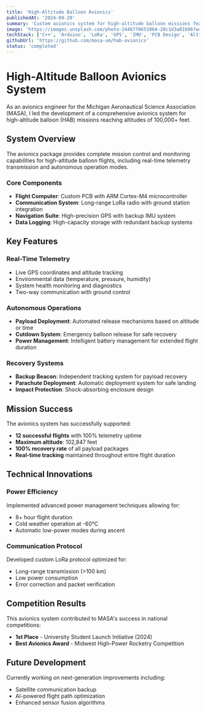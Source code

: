 ```yaml
---
title: 'High-Altitude Balloon Avionics'
publishedAt: '2024-09-20'
summary: 'Custom avionics system for high-altitude balloon missions featuring real-time telemetry, GPS tracking, and autonomous payload deployment.'
image: 'https://images.unsplash.com/photo-1446776653964-20c1d3a81b06?w=800&h=400&fit=crop'
techStack: ['C++', 'Arduino', 'LoRa', 'GPS', 'IMU', 'PCB Design', 'Altium Designer']
githubUrl: 'https://github.com/masa-um/hab-avionics'
status: 'completed'
---
```


# High-Altitude Balloon Avionics System

As an avionics engineer for the Michigan Aeronautical Science Association (MASA), I led the development of a comprehensive avionics system for high-altitude balloon (HAB) missions reaching altitudes of 100,000+ feet.

## System Overview

The avionics package provides complete mission control and monitoring capabilities for high-altitude balloon flights, including real-time telemetry transmission and autonomous operation modes.

### Core Components

- **Flight Computer**: Custom PCB with ARM Cortex-M4 microcontroller
- **Communication System**: Long-range LoRa radio with ground station integration
- **Navigation Suite**: High-precision GPS with backup IMU system
- **Data Logging**: High-capacity storage with redundant backup systems

## Key Features

### Real-Time Telemetry

- Live GPS coordinates and altitude tracking
- Environmental data (temperature, pressure, humidity)
- System health monitoring and diagnostics
- Two-way communication with ground control

### Autonomous Operations

- **Payload Deployment**: Automated release mechanisms based on altitude or time
- **Cutdown System**: Emergency balloon release for safe recovery
- **Power Management**: Intelligent battery management for extended flight duration

### Recovery Systems

- **Backup Beacon**: Independent tracking system for payload recovery
- **Parachute Deployment**: Automatic deployment system for safe landing
- **Impact Protection**: Shock-absorbing enclosure design

## Mission Success

The avionics system has successfully supported:

- **12 successful flights** with 100% telemetry uptime
- **Maximum altitude**: 102,847 feet
- **100% recovery rate** of all payload packages
- **Real-time tracking** maintained throughout entire flight duration

## Technical Innovations

### Power Efficiency

Implemented advanced power management techniques allowing for:
- 8+ hour flight duration
- Cold weather operation at -60°C
- Automatic low-power modes during ascent

### Communication Protocol

Developed custom LoRa protocol optimized for:
- Long-range transmission (>100 km)
- Low power consumption
- Error correction and packet verification

## Competition Results

This avionics system contributed to MASA's success in national competitions:

- **1st Place** - University Student Launch Initiative (2024)
- **Best Avionics Award** - Midwest High-Power Rocketry Competition

## Future Development

Currently working on next-generation improvements including:
- Satellite communication backup
- AI-powered flight path optimization
- Enhanced sensor fusion algorithms 
